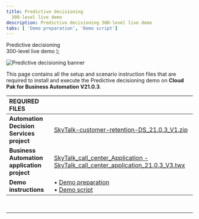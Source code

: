 ```yaml
---
title: Predictive decisioning
  300-level live demo
description: Predictive decisioning 300-level live demo
tabs: [ 'Demo preparation', 'Demo script']
---
```


  <span>
    Predictive decisioning <br/> 300-level live demo
  </span> );

![Predictive decisioning banner](./images/Predictive_Decisioning_Banner_V21.0.3.jpg)

<span id="top"></span>

This page contains all the setup and scenario instruction files that are required to install and execute the Predictive decisioning demo on **Cloud Pak for Business Automation V21.0.3**.

| REQUIRED FILES | |
| :---         | :--- |
| **Automation Decision Services project** | <a href="./SkyTalk-customer-retention-DS_21.0.3_V1.zip" target="_blank" rel="noreferrer">SkyTalk-customer-retention-DS_21.0.3_V1.zip</a> |
| **Business Automation application project** | <a href="./SkyTalk_call_center_Application - SkyTalk_call_center_application_21.0.3_V3.twx" target="_blank" rel="noreferrer">SkyTalk_call_center_Application - SkyTalk_call_center_application_21.0.3_V3.twx</a> |
| **Demo instructions** | • <a href="./demo-prep-v21.0.3.pdf" target="_blank" rel="noreferrer">Demo preparation</a> <br/> • <a href="./demo-script-v21.0.3.pdf" target="_blank" rel="noreferrer">Demo script</a> |

<br/>

***
